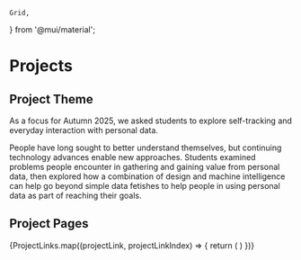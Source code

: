     Grid,
} from '@mui/material';



# Projects

## Project Theme

As a focus for Autumn 2025,
we asked students to explore self-tracking and everyday interaction with personal data.

People have long sought to better understand themselves, but continuing technology advances enable new approaches.
Students examined problems people encounter in gathering and gaining value from personal data,
then explored how a combination of design and machine intelligence
can help go beyond simple data fetishes to help people in using personal data as part of reaching their goals.

## Project Pages

<Grid container spacing={4}>
    {ProjectLinks.map((projectLink, projectLinkIndex) => {
        return (
            <Grid item key={projectLinkIndex}>
                <ProjectCard name={projectLink.anchor} logo={projectLink.logo} path={projectLink.href} />
            </Grid>
        )
    })}
</Grid>
